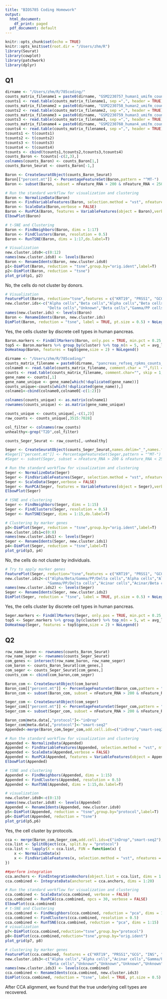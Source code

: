 ```yaml
---
title: "BIOS785 Coding Homework"
output:
  html_document:
    df_print: paged
  pdf_document: default
---
```


```r
knitr::opts_chunk$set(echo = TRUE)
knitr::opts_knit$set(root.dir = "/Users/zhm/R")
library(Seurat)
library(cowplot)
library(patchwork)
library(dplyr)
```

## Q1

```r
dirname <- "/Users/zhm/R/785coding/"
counts_matrix_filename1 = paste0(dirname, "GSM2230757_human1_umifm_counts.csv.gz")
counts1 <- read.table(counts_matrix_filename1, sep =",", header = TRUE)
counts_matrix_filename2 = paste0(dirname, "GSM2230758_human2_umifm_counts.csv.gz")
counts2 <- read.table(counts_matrix_filename2, sep =",", header = TRUE)
counts_matrix_filename3 = paste0(dirname, "GSM2230759_human3_umifm_counts.csv.gz")
counts3 <- read.table(counts_matrix_filename3, sep =",", header = TRUE)
counts_matrix_filename4 = paste0(dirname, "GSM2230760_human4_umifm_counts.csv.gz")
counts4 <- read.table(counts_matrix_filename4, sep =",", header = TRUE)
tcounts1 <- t(counts1)
tcounts2 <- t(counts2)
tcounts3 <- t(counts3)
tcounts4 <- t(counts4)
tcounts <- cbind(tcounts1,tcounts2,tcounts3,tcounts4)
counts_Baron <- tcounts[-c(2,3),]
colnames(counts_Baron) <- counts_Baron[1,]
counts_Baron_Seurat <- counts_Baron[-1,]
```

```r
Baron <- CreateSeuratObject(counts_Baron_Seurat)
Baron[["percent.mt"]] <- PercentageFeatureSet(Baron,pattern = "^MT-")
Baron <- subset(Baron, subset = nFeature_RNA > 200 & nFeature_RNA < 2500 & percent.mt < 5)

# Run the standard workflow for visualization and clustering
Baron <- NormalizeData(Baron)
Baron <- FindVariableFeatures(Baron, selection.method = "vst", nfeatures = 2000,verbose = FALSE)
Baron <- ScaleData(Baron,verbose = FALSE)
Baron <- RunPCA(Baron, features = VariableFeatures(object = Baron),verbose = FALSE)
ElbowPlot(Baron)

# t-SNE and Clustering
Baron <- FindNeighbors(Baron, dims = 1:17)
Baron <- FindClusters(Baron, resolution = 0.5)
Baron <- RunTSNE(Baron, dims = 1:17,do.label=T)
```

```r
# Visualization
new.cluster.ids0<-c(0:12)
names(new.cluster.ids0) <- levels(Baron)
Baron <- RenameIdents(Baron, new.cluster.ids0)
p1<-DimPlot(Baron, reduction = "tsne",group.by="orig.ident",label=T)
p2<-DimPlot(Baron, reduction = "tsne")
plot_grid(p1, p2)

```


No, the cells do not cluster by donors.
```r
# Visualization
FeaturePlot(Baron, reduction="tsne",features = c("KRT19", "PRSS1", "GCG", "INS", "PPY", "SST", "GHRL"),label=T)
new.cluster.ids<-c("Alpha cells","Beta cells","Alpha cells","Beta cells","Acinar cells","Ductal cells",
                   "Delta cells","Unknown","Beta cells","Gamma/PP cells","Unknown","Unknown","Ductal cells")
names(new.cluster.ids) <- levels(Baron)
Baron <- RenameIdents(Baron, new.cluster.ids)
DimPlot(Baron, reduction = "tsne", label = TRUE, pt.size = 0.5) + NoLegend()
```


Yes, the cells cluster by discrete cell types in human pancreas.

```r
Baron.markers <- FindAllMarkers(Baron, only.pos = TRUE, min.pct = 0.25, logfc.threshold = 0.25,max.cells.per.ident =200)
top5 <- Baron.markers %>% group_by(cluster) %>% top_n(n = 5, wt = avg_logFC)
DoHeatmap(Baron, features = top5$gene,size = 2) + NoLegend()
```

```r
dirname <- "/Users/zhm/R/785coding/"
counts_matrix_filename = paste0(dirname, "pancreas_refseq_rpkms_counts_3514sc.txt")
colname0 <- read.table(counts_matrix_filename, comment.char = "",fill = T , nrows = 1)
counts <- read.table(counts_matrix_filename, comment.char="", skip = 1, header = F)
gene_name <- counts[,1]
gene_name_unique <- gene_name[which(!duplicated(gene_name))]
counts_unique<-counts[which(!duplicated(gene_name)),]
colname1<-cbind(colname0,colname0[-c(1:2)])

colnames(counts_unique) <- as.matrix(colname1)
rownames(counts_unique) <- as.matrix(gene_name_unique)

counts_unique <- counts_unique[,-c(1,2)]
raw_counts <- counts_unique[,3515:7028]

col_filter <- colnames(raw_counts)
unhealthy<-grep("T2D",col_filter)

counts_Seger_Seurat <- raw_counts[,-unhealthy]
```

```r
Seger <- CreateSeuratObject(counts_Seger_Seurat,names.delim="_",names.field=1)
#Seger[["percent.mt"]] <- PercentageFeatureSet(Seger,pattern = "^MT-")
#Seger <- subset(Seger, subset = nFeature_RNA > 200 & nFeature_RNA < 2500 & percent.mt < 5)

# Run the standard workflow for visualization and clustering
Seger <- NormalizeData(Seger)
Seger <- FindVariableFeatures(Seger, selection.method = "vst", nfeatures = 2000,verbose = FALSE)
Seger <- ScaleData(Seger,verbose = FALSE)
Seger <- RunPCA(Seger, features = VariableFeatures(object = Seger),verbose = FALSE)
ElbowPlot(Seger)

# tSNE and clustering
Seger <- FindNeighbors(Seger, dims = 1:15)
Seger <- FindClusters(Seger, resolution = 0.5)
Seger <- RunTSNE(Seger, dims = 1:15,do.label=T)
```

```r
# Clustering by marker genes
p3<-DimPlot(Seger, reduction = "tsne",group.by="orig.ident",label=T)
new.cluster.ids1=c(0:8)
names(new.cluster.ids1) <- levels(Seger)
Seger <- RenameIdents(Seger, new.cluster.ids1)
p4<-DimPlot(Seger, reduction = "tsne",label=T)
plot_grid(p3, p4)
```


No, the cells do not cluster by individuals.

```r
# Try to apply marker genes
FeaturePlot(Seger, reduction="tsne",features = c("KRT19", "PRSS1", "GCG", "INS", "PPY", "SST", "GHRL"),label=T)
new.cluster.ids2<-c("Alpha/Beta/Gamma/PP/Delta cells","Alpha cells","Alpha cells","Beta cells","Ductal cells",
                   "Gamma/PP/Delta cells","Acinar cells","Acinar/Beta cells","Unknown")
names(new.cluster.ids2) <- levels(Seger)
Seger <- RenameIdents(Seger, new.cluster.ids2)
DimPlot(Seger, reduction = "tsne", label = TRUE, pt.size = 0.5) + NoLegend()
```


Yes, the cells cluster by discrete cell types in human pancreas.

```r
Seger.markers <- FindAllMarkers(Seger, only.pos = TRUE, min.pct = 0.25, logfc.threshold = 0.25,max.cells.per.ident =200)
top5 <- Seger.markers %>% group_by(cluster) %>% top_n(n = 5, wt = avg_logFC)
DoHeatmap(Seger, features = top5$gene,size = 2) + NoLegend()
```

## Q2

```r
row_name_baron <- rownames(counts_Baron_Seurat)
row_name_seger <- rownames(counts_Seger_Seurat)
com_genes <- intersect(row_name_baron, row_name_seger)
com_baron <- counts_Baron_Seurat[com_genes,]
com_seger <- counts_Seger_Seurat[com_genes,]
counts_com <- cbind(com_baron,com_seger)
```

```r
Baron_com <- CreateSeuratObject(com_baron)
Baron_com[["percent.mt"]] <- PercentageFeatureSet(Baron_com,pattern = "^MT-")
Baron_com <- subset(Baron_com, subset = nFeature_RNA > 200 & nFeature_RNA < 2500 & percent.mt < 5)

Seger_com <- CreateSeuratObject(com_seger)
Seger_com[["percent.mt"]] <- PercentageFeatureSet(Seger_com,pattern = "^MT-")
Seger_com <- subset(Seger_com, subset = nFeature_RNA > 200 & nFeature_RNA < 2500 & percent.mt < 5)

Baron_com@meta.data[,"protocol"]<-"inDrop"
Seger_com@meta.data[,"protocol"]<-"smart-seq2"
Appended<-merge(Baron_com,Seger_com,add.cell.ids=c("inDrop","smart-seq2"),project="protocol")

# Run the standard workflow for visualization and clustering
Appended <- NormalizeData(Appended)
Appended <- FindVariableFeatures(Appended, selection.method = "vst", nfeatures = 2000,verbose = FALSE)
Appended <- ScaleData(Appended,verbose = FALSE)
Appended <- RunPCA(Appended, features = VariableFeatures(object = Appended),verbose = FALSE)
ElbowPlot(Appended)

# tSNE and clustering
Appended <- FindNeighbors(Appended, dims = 1:15)
Appended <- FindClusters(Appended, resolution = 0.5)
Appended <- RunTSNE(Appended, dims = 1:15,do.label=T)
```

```r
# visualization
new.cluster.ids0<-c(0:13)
names(new.cluster.ids0) <- levels(Appended)
Appended <- RenameIdents(Appended, new.cluster.ids0)
p5<-DimPlot(Appended, reduction = "tsne",group.by="protocol",label=T)
p6<-DimPlot(Appended, reduction = "tsne")
plot_grid(p5,p6)

```


Yes, the cell cluster by protocols.

```r
cca <- merge(Baron_com,Seger_com,add.cell.ids=c("inDrop","smart-seq2"),project="protocol")
cca.list <- SplitObject(cca, split.by = "protocol")
cca.list <- lapply(X = cca.list, FUN = function(x) {
    x <- NormalizeData(x)
    x <- FindVariableFeatures(x, selection.method = "vst", nfeatures = 2000,verbose = FALSE)
})

##perform integration
cca.anchors <- FindIntegrationAnchors(object.list = cca.list, dims = 1:20)
cca.combined <- IntegrateData(anchorset = cca.anchors, dims = 1:20)

# Run the standard workflow for visualization and clustering
cca.combined <- ScaleData(cca.combined, verbose = FALSE)
cca.combined <- RunPCA(cca.combined, npcs = 30, verbose = FALSE)
ElbowPlot(cca.combined)
# t-SNE and Clustering
cca.combined <- FindNeighbors(cca.combined, reduction = "pca", dims = 1:15)
cca.combined <- FindClusters(cca.combined, resolution = 0.5)
cca.combined <- RunTSNE(cca.combined, reduction = "pca", dims = 1:15)
# visualization
p7<-DimPlot(cca.combined,reduction="tsne",group.by="protocol")
p8<-DimPlot(cca.combined,reduction="tsne",group.by="orig.ident")
plot_grid(p7, p8)
```

```r
# clustering by marker genes
FeaturePlot(cca.combined, features = c("KRT19", "PRSS1","GCG", "INS", "PPY", "SST", "GHRL"),label=T)
new.cluster.ids3<-c("Alpha cells","Alpha cells","Acinar cells","Gamma/PP/Delta cells","Beta cells","Beta cells","Ductal cells",
                   "Beta cells","Unknown","Unknown","Unknown","Unknown","Alpha cells","Ductal cells")
names(new.cluster.ids3) <- levels(cca.combined)
cca.combined <- RenameIdents(cca.combined, new.cluster.ids3)
DimPlot(cca.combined, reduction = "tsne", label = TRUE, pt.size = 0.5) + NoLegend()
```


After CCA alignment, we found that the true underlying cell types are recovered.

